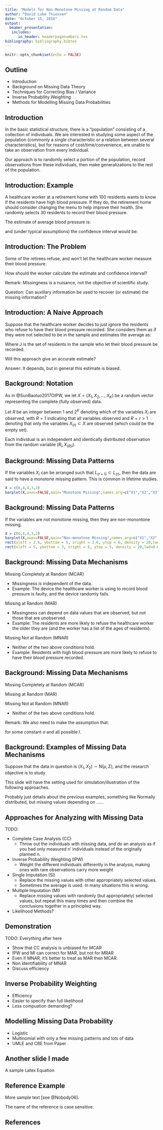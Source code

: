 ```yaml
---
title: "Models for Non-Monotone Missing at Random Data"
author: "David Luke Thiessen"
date: "October 15, 2018"
output: 
  beamer_presentation:
   includes:
      in_header: headerpagenumbers.tex
bibliography: bibliography.bibtex
---
```


```r
knitr::opts_chunk$set(echo = FALSE)
```


## Outline
- Introduction 
- Background on Missing Data Theory
- Techniques for Correcting Bias / Variance
- Inverse Probability Weighting
- Methods for Modelling Missing Data Probabilities

## Introduction
In the basic statistical structure, there is a "population" consisting of a collection of individuals. We are interested in studying some aspect of the population (commonly a single characteristic or a relation between several characteristics), but for reasons of cost/time/convenience, are unable to take an observation from every individual.

Our approach is to randomly select a portion of the population, record observations from these individuals, then make generalizations to the rest of the population.


## Introduction: Example
A healthcare worker at a retirement home with 100 residents wants to know if the residents have high blood pressure. If they do, the retirement home should consider changing the menu to help improve their health. She randomly selects 30 residents to record their blood pressure.

The estimate of average blood pressure is:

\begin{equation}
\bar{x} = \frac{1}{n}\sum_{i=1}^{30} x_i
\end{equation}

and (under typical assumptions) the confidence interval would be:

\begin{equation}
(\bar{x} - z_{\alpha/2}\frac{s}{\sqrt{n}}, \, \bar{x} + z_{\alpha/2}\frac{s}{\sqrt{n}})
\end{equation}


## Introduction: The Problem
Some of the retirees refuse, and won't let the healthcare worker measure their blood pressure.

How should the worker calculate the estimate and confidence interval?

Remark: Missingness is a nuisance, not the objective of scientific study.

Question: Can auxillary information be used to recover (or estimate) the missing information?


## Introduction: A Naive Approach
Suppose that the healthcare worker decides to just ignore the residents who refuse to have their blood pressure recorded. She considers them as if they were not selected to be in the sample and estimates the average as:

\begin{equation}
\bar{x} = \frac{1}{|J|}\sum_{i \in J} x_i
\end{equation}

Where J is the set of residents in the sample who let their blood pressure be recorded.

Will this approach give an accurate estimate?

Answer: It depends, but in general this estimate is biased.


## Background: Notation
As in @SunBaoluo2017OIPW, we let $X = (X_1, X_2, ..., X_K)$ be a random vector representing the complete (fully observed) data.

Let $R$ be an integer between $1$ and $2^K$ denoting which of the variables $X_i$ are observed, with $R = 1$ indicating that all variables observed and $R = r > 1$ denoting that only the variables $X_{(r)} \subset X$ are observed (which could be the empty set).

Each individual is an independent and identically distributed observation from the random variable $(R_i, X_{(R)i})$. 


## Background: Missing Data Patterns
If the variables $X_i$ can be arranged such that $L_{(r+1)} \subset L_{(r)}$, then the data are said to have a monotone missing pattern. This is common in lifetime studies.

```r
X = c(6,4,4,3,2)
barplot(X,axes=FALSE,main="Monotone Missing",names.arg=c("X1","X2","X3","X4","X5"),density=c(rep(20,5)))
```


## Background: Missing Data Patterns
If the variables are not monotone missing, then they are non-monontone missing.

```r
X = c(6,4,4,3,2)
barplot(X,axes=FALSE,main="Non-monotone Missing",names.arg=c("X1","X2","X3","X4","X5"),density=c(rep(20,5)))
rect(xleft = 2.6, ybottom = 5, xright = 3.6, ytop = 6, density = 20,lwd=0.6)
rect(xleft = 5, ybottom = 3, xright = 6, ytop = 5, density = 20,lwd=0.6)
```

## Background: Missing Data Mechanisms
Missing Completely at Random (MCAR)

- Missingness is independent of the data.
- Example: The device the healthcare worker is using to record blood pressure is faulty, and the device randomly fails.

Missing at Random (MAR)

- Missingness can depend on data values that are observed, but not those that are unobserved.
- Example: The residents are more likely to refuse the healthcare worker the older they are (and the worker has a list of the ages of residents).

Missing Not at Random (MNAR)

- Neither of the two above conditions hold.
- Example: Residents with high blood pressure are more likely to refuse to have their blood pressure recorded.


## Background: Missing Data Mechanisms
Missing Completely at Random (MCAR)

\begin{equation}
P(R = r|l,\gamma) = P(R=r|\gamma)
\end{equation}

Missing at Random (MAR)

\begin{equation}
P(R=r|l,\gamma) = P(R=r|l^{\text{obs}},\gamma)
\end{equation}

Missing Not at Random (MNAR)

- Neither of the two above conditions hold.

Remark: We also need to make the assumption that:

\begin{equation}
P(R = r|l,\gamma) > \sigma > 0
\end{equation}

for some constant $\sigma$ and all possible $l$.

## Background: Examples of Missing Data Mechanisms
Suppose that the data in question is $(X_1,X_2) \sim \text{N}(\mu,\Sigma)$, and the research objective is to study 

This slide will have the setting used for simulation/illustration of the following approaches.

Probably just details about the previous examples, something like Normally distributed, but missing values depending on ......


## Approaches for Analyzing with Missing Data
TODO: 

- Complete Case Analysis (CC)
    - Throw out the individuals with missing data, and do an analysis as if you had only measured n' individuals instead of the originally planned n.
- Inverse Probability Weighting (IPW)
    - Weight the different individuals differently in the analysis, making ones with rare observations carry more weight
- Single Imputation (SI)
    - Replace the missing values with other appropriately selected values.
    - Sometimes the average is used. In many situations this is wrong.
- Multiple Imputation (MI)
    - Replace missing values with randomly (but appropriately) selected values, but repeat this many times and then combine the conclusions together in a principled way.
    
- Likelihood Methods?


## Demonstration
TODO: Everything after here

- Show that CC analysis is unbiased for MCAR
- IPW and MI can correct for MAR, but not for MRAR
- Even if MNAR, it's better to treat as MAR then MCAR.
- Non identifiability of MNAR
- Discuss efficiency


## Inverse Probability Weighting
- Efficiency
- Easier to specify than full likelihood
- Less compuation demanding?


## Modelling Missing Data Probability
- Logistic
- Multinomial with only a few missing patterns and lots of data
- UMLE and CBE from Paper


## Another slide I made

A sample Latex Equation

\begin{equation}
X = \sum_{i = 1}^{5} y_i
\end{equation}

## Reference Example

More sample text [see @Nobody06].

The name of the reference is case sensitive. 

## References

